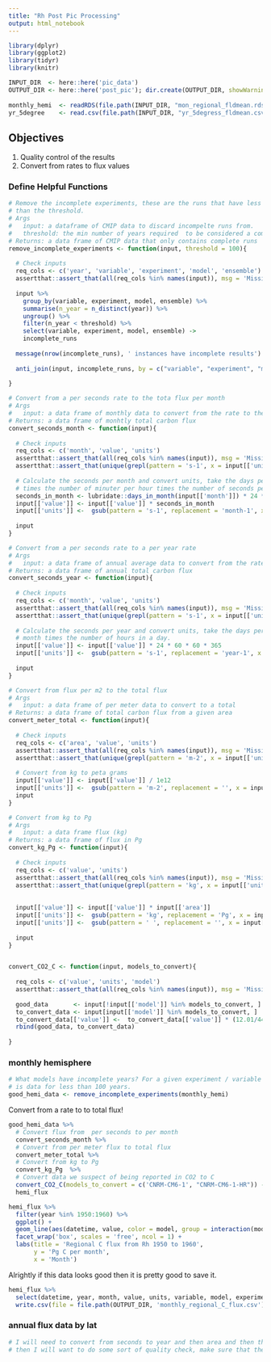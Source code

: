 ```yaml
---
title: "Rh Post Pic Processing"
output: html_notebook
---
```


```r
library(dplyr)
library(ggplot2)
library(tidyr)
library(knitr)

INPUT_DIR  <- here::here('pic_data')
OUTPUT_DIR <- here::here('post_pic'); dir.create(OUTPUT_DIR, showWarnings = FALSE)
  
monthly_hemi  <- readRDS(file.path(INPUT_DIR, "mon_regional_fldmean.rds")) 
yr_5degree    <- read.csv(file.path(INPUT_DIR, "yr_5degress_fldmean.csv"))
```


## Objectives 

1. Quality control of the results 
2. Convert from rates to flux values 

### Define Helpful Functions 

```r
# Remove the incomplete experiments, these are the runs that have less results 
# than the threshold.
# Args
#   input: a dataframe of CMIP data to discard incompelte runs from. 
#   threshold: the min number of years required  to be considered a complete run, the default value is set to 100 
# Returns: a data frame of CMIP data that only contains complete runs 
remove_incomplete_experiments <- function(input, threshold = 100){
  
  # Check inputs 
  req_cols <- c('year', 'variable', 'experiment', 'model', 'ensemble')
  assertthat::assert_that(all(req_cols %in% names(input)), msg = 'Missing required column names')
  
  input %>% 
    group_by(variable, experiment, model, ensemble) %>% 
    summarise(n_year = n_distinct(year)) %>% 
    ungroup() %>%  
    filter(n_year < threshold) %>% 
    select(variable, experiment, model, ensemble) -> 
    incomplete_runs
  
  message(nrow(incomplete_runs), ' instances have incomplete results')
  
  anti_join(input, incomplete_runs, by = c("variable", "experiment", "model", "ensemble"))
  
}

# Convert from a per seconds rate to the tota flux per month  
# Args 
#   input: a data frame of monthly data to convert from the rate to the flux
# Returns: a data frame of monhtly total carbon flux 
convert_seconds_month <- function(input){
  
  # Check inputs 
  req_cols <- c('month', 'value', 'units')
  assertthat::assert_that(all(req_cols %in% names(input)), msg = 'Missing required column names')
  assertthat::assert_that(unique(grepl(pattern = 's-1', x = input[['units']])), msg = 'Unepected units')
  
  # Calculate the seconds per month and convert units, take the days per month times the number of hours in a day 
  # times the number of minuter per hour times the number of seconds per hour. 
  seconds_in_month <- lubridate::days_in_month(input[['month']]) * 24 * 60 * 60
  input[['value']] <- input[['value']] * seconds_in_month
  input[['units']] <-  gsub(pattern = 's-1', replacement = 'month-1', x = input[['units']])
  
  input
}

# Convert from a per seconds rate to a per year rate 
# Args 
#   input: a data frame of annual average data to convert from the rate to the flux
# Returns: a data frame of annual total carbon flux 
convert_seconds_year <- function(input){
  
  # Check inputs 
  req_cols <- c('month', 'value', 'units')
  assertthat::assert_that(all(req_cols %in% names(input)), msg = 'Missing required column names')
  assertthat::assert_that(unique(grepl(pattern = 's-1', x = input[['units']])), msg = 'Unepected units')
  
  # Calculate the seconds per year and convert units, take the days per 
  # month times the number of hours in a day. 
  input[['value']] <- input[['value']] * 24 * 60 * 60 * 365
  input[['units']] <-  gsub(pattern = 's-1', replacement = 'year-1', x = input[['units']])
  
  input
}

# Convert from flux per m2 to the total flux 
# Args 
#   input: a data frame of per meter data to convert to a total 
# Returns: a data frame of total carbon flux from a given area
convert_meter_total <- function(input){
  
  # Check inputs 
  req_cols <- c('area', 'value', 'units')
  assertthat::assert_that(all(req_cols %in% names(input)), msg = 'Missing required column names')
  assertthat::assert_that(unique(grepl(pattern = 'm-2', x = input[['units']])), msg = 'Unepected units')
  
  # Convert from kg to peta grams 
  input[['value']] <- input[['value']] / 1e12
  input[['units']] <-  gsub(pattern = 'm-2', replacement = '', x = input[['units']])
  input 
}

# Convert from kg to Pg
# Args 
#   input: a data frame flux (kg)
# Returns: a data frame of flux in Pg  
convert_kg_Pg <- function(input){
  
  # Check inputs 
  req_cols <- c('value', 'units')
  assertthat::assert_that(all(req_cols %in% names(input)), msg = 'Missing required column names')
  assertthat::assert_that(unique(grepl(pattern = 'kg', x = input[['units']])), msg = 'Unepected units')
  
  
  input[['value']] <- input[['value']] * input[['area']]
  input[['units']] <-  gsub(pattern = 'kg', replacement = 'Pg', x = input[['units']])
  input[['units']] <-  gsub(pattern = ' ', replacement = '', x = input[['units']])
  
  input  
}


convert_CO2_C <- function(input, models_to_convert){
  
  req_cols <- c('value', 'units', 'model')
  assertthat::assert_that(all(req_cols %in% names(input)), msg = 'Missing required column names')
  
  good_data       <- input[!input[['model']] %in% models_to_convert, ]
  to_convert_data <- input[input[['model']] %in% models_to_convert, ]
  to_convert_data[['value']] <-  to_convert_data[['value']] * (12.01/44.01)
  rbind(good_data, to_convert_data)
  
}


```



### monthly hemisphere
```r
# What models have incomplete years? For a given experiment / variable / ensemble member there 
# is data for less than 100 years. 
good_hemi_data <- remove_incomplete_experiments(monthly_hemi)
```

Convert from a rate to to total flux! 

```r
good_hemi_data %>%
  # Convert flux from  per seconds to per month
  convert_seconds_month %>% 
  # Convert from per meter flux to total flux
  convert_meter_total %>%
  # Convert from kg to Pg
  convert_kg_Pg  %>% 
  # Convert data we suspect of being reported in CO2 to C
  convert_CO2_C(models_to_convert = c('CNRM-CM6-1', "CNRM-CM6-1-HR")) -> 
  hemi_flux
```



```r
hemi_flux %>% 
  filter(year %in% 1950:1960) %>% 
  ggplot() +
  geom_line(aes(datetime, value, color = model, group = interaction(model, ensemble, box))) +
  facet_wrap('box', scales = 'free', ncol = 1) + 
  labs(title = 'Regional C flux from Rh 1950 to 1960', 
       y = 'Pg C per month', 
       x = 'Month')
```

Alrightly if this data looks good then it is pretty good to save it. 

```r
hemi_flux %>%  
  select(datetime, year, month, value, units, variable, model, experiment, ensemble, box) %>%  
  write.csv(file = file.path(OUTPUT_DIR, 'monthly_regional_C_flux.csv'), row.names = FALSE)
```



### annual flux data by lat 

```r
# I will need to convert from seconds to year and then area and then the C to CO2 
# then I will want to do some sort of quality check, make sure that the global aggergate value is close. 
```

